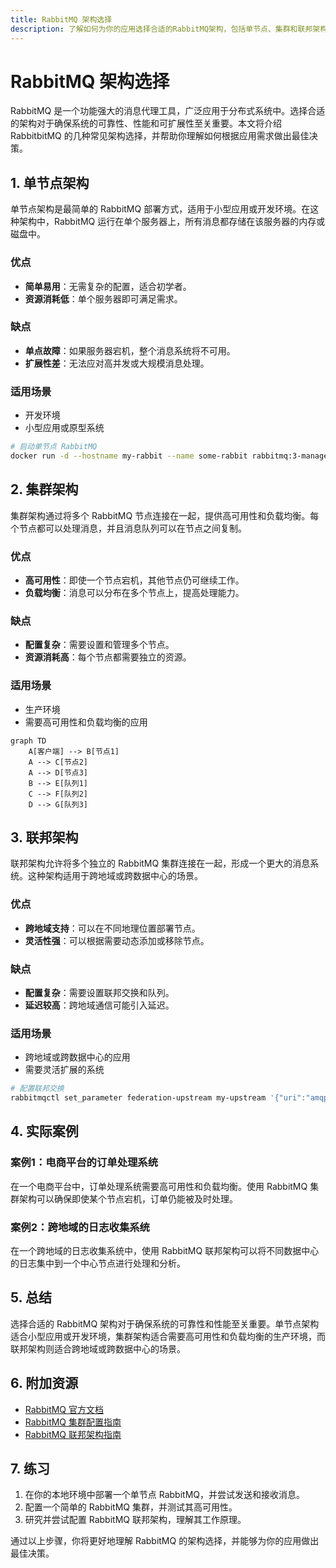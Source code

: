 ```yaml
---
title: RabbitMQ 架构选择
description: 了解如何为你的应用选择合适的RabbitMQ架构，包括单节点、集群和联邦架构的优缺点及适用场景。
---
```


# RabbitMQ 架构选择

RabbitMQ 是一个功能强大的消息代理工具，广泛应用于分布式系统中。选择合适的架构对于确保系统的可靠性、性能和可扩展性至关重要。本文将介绍 RabbitbitMQ 的几种常见架构选择，并帮助你理解如何根据应用需求做出最佳决策。

## 1. 单节点架构

单节点架构是最简单的 RabbitMQ 部署方式，适用于小型应用或开发环境。在这种架构中，RabbitMQ 运行在单个服务器上，所有消息都存储在该服务器的内存或磁盘中。

### 优点
- **简单易用**：无需复杂的配置，适合初学者。
- **资源消耗低**：单个服务器即可满足需求。

### 缺点
- **单点故障**：如果服务器宕机，整个消息系统将不可用。
- **扩展性差**：无法应对高并发或大规模消息处理。

### 适用场景
- 开发环境
- 小型应用或原型系统

```bash
# 启动单节点 RabbitMQ
docker run -d --hostname my-rabbit --name some-rabbit rabbitmq:3-management
```

## 2. 集群架构

集群架构通过将多个 RabbitMQ 节点连接在一起，提供高可用性和负载均衡。每个节点都可以处理消息，并且消息队列可以在节点之间复制。

### 优点
- **高可用性**：即使一个节点宕机，其他节点仍可继续工作。
- **负载均衡**：消息可以分布在多个节点上，提高处理能力。

### 缺点
- **配置复杂**：需要设置和管理多个节点。
- **资源消耗高**：每个节点都需要独立的资源。

### 适用场景
- 生产环境
- 需要高可用性和负载均衡的应用

```mermaid
graph TD
    A[客户端] --> B[节点1]
    A --> C[节点2]
    A --> D[节点3]
    B --> E[队列1]
    C --> F[队列2]
    D --> G[队列3]
```

## 3. 联邦架构

联邦架构允许将多个独立的 RabbitMQ 集群连接在一起，形成一个更大的消息系统。这种架构适用于跨地域或跨数据中心的场景。

### 优点
- **跨地域支持**：可以在不同地理位置部署节点。
- **灵活性强**：可以根据需要动态添加或移除节点。

### 缺点
- **配置复杂**：需要设置联邦交换和队列。
- **延迟较高**：跨地域通信可能引入延迟。

### 适用场景
- 跨地域或跨数据中心的应用
- 需要灵活扩展的系统

```bash
# 配置联邦交换
rabbitmqctl set_parameter federation-upstream my-upstream '{"uri":"amqp://user:password@remote-host"}'
```

## 4. 实际案例

### 案例1：电商平台的订单处理系统

在一个电商平台中，订单处理系统需要高可用性和负载均衡。使用 RabbitMQ 集群架构可以确保即使某个节点宕机，订单仍能被及时处理。

### 案例2：跨地域的日志收集系统

在一个跨地域的日志收集系统中，使用 RabbitMQ 联邦架构可以将不同数据中心的日志集中到一个中心节点进行处理和分析。

## 5. 总结

选择合适的 RabbitMQ 架构对于确保系统的可靠性和性能至关重要。单节点架构适合小型应用或开发环境，集群架构适合需要高可用性和负载均衡的生产环境，而联邦架构则适合跨地域或跨数据中心的场景。

## 6. 附加资源

- [RabbitMQ 官方文档](https://www.rabbitmq.com/documentation.html)
- [RabbitMQ 集群配置指南](https://www.rabbitmq.com/clustering.html)
- [RabbitMQ 联邦架构指南](https://www.rabbitmq.com/federation.html)

## 7. 练习

1. 在你的本地环境中部署一个单节点 RabbitMQ，并尝试发送和接收消息。
2. 配置一个简单的 RabbitMQ 集群，并测试其高可用性。
3. 研究并尝试配置 RabbitMQ 联邦架构，理解其工作原理。

通过以上步骤，你将更好地理解 RabbitMQ 的架构选择，并能够为你的应用做出最佳决策。